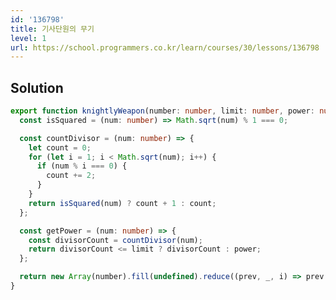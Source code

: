 ```yaml
---
id: '136798'
title: 기사단원의 무기
level: 1
url: https://school.programmers.co.kr/learn/courses/30/lessons/136798
---
```


## Solution

```typescript showLineNumbers
export function knightlyWeapon(number: number, limit: number, power: number) {
  const isSquared = (num: number) => Math.sqrt(num) % 1 === 0;

  const countDivisor = (num: number) => {
    let count = 0;
    for (let i = 1; i < Math.sqrt(num); i++) {
      if (num % i === 0) {
        count += 2;
      }
    }
    return isSquared(num) ? count + 1 : count;
  };

  const getPower = (num: number) => {
    const divisorCount = countDivisor(num);
    return divisorCount <= limit ? divisorCount : power;
  };

  return new Array(number).fill(undefined).reduce((prev, _, i) => prev + getPower(i + 1), 0);
}
```

